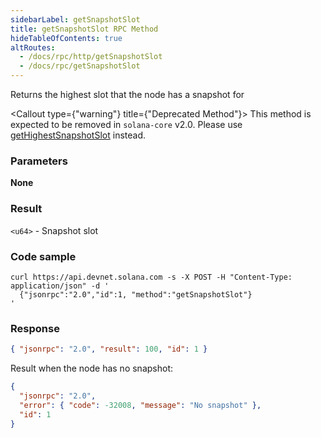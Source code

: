 ```yaml
---
sidebarLabel: getSnapshotSlot
title: getSnapshotSlot RPC Method
hideTableOfContents: true
altRoutes:
  - /docs/rpc/http/getSnapshotSlot
  - /docs/rpc/getSnapshotSlot
---
```


Returns the highest slot that the node has a snapshot for

<Callout type={"warning"} title={"Deprecated Method"}>
  This method is expected to be removed in `solana-core` v2.0. Please use
  [getHighestSnapshotSlot](/docs/rpc/http/getHighestSnapshotSlot) instead.
</Callout>

<DocSideBySide>

<DocLeftSide>

### Parameters

**None**

### Result

`<u64>` - Snapshot slot

</DocLeftSide>

<DocRightSide>

### Code sample

```shell
curl https://api.devnet.solana.com -s -X POST -H "Content-Type: application/json" -d '
  {"jsonrpc":"2.0","id":1, "method":"getSnapshotSlot"}
'
```

### Response

```json
{ "jsonrpc": "2.0", "result": 100, "id": 1 }
```

Result when the node has no snapshot:

```json
{
  "jsonrpc": "2.0",
  "error": { "code": -32008, "message": "No snapshot" },
  "id": 1
}
```

</DocRightSide>
</DocSideBySide>
